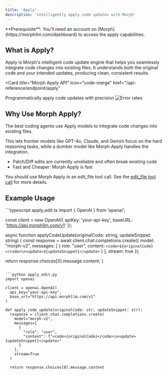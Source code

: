 ```yaml
---
title: 'Apply'
description: 'Intelligently apply code updates with Morph'
---
```


<Info>
  **Prerequisite**: You'll need an account on [Morph](https://morphllm.com/dashboard) to access the apply capabilities.
</Info>

## What is Apply?

Apply is Morph's intelligent code update engine that helps you seamlessly integrate code changes into existing files. It understands both the original code and your intended updates, producing clean, consistent results.

<Card
  title="Morph Apply API"
  icon="code-merge"
  href="/api-reference/endpoint/apply"
>
  Programmatically apply code updates with precision
</Card>
![Error rates](/images/error.png)

## Why Use Morph Apply?

The best coding agents use Apply models to integrate code changes into existing files. 

This lets frontier models like GPT-4o, Claude, and Gemini focus on the hard reasoning tasks, while a dumber model like Morph Apply handles the integration.
- Patch/Diff edits are currently unreliable and often break existing code
- Fast and Cheaper: Morph Apply is fast

You should use Morph Apply in an edit_file tool call. See the [edit_file tool call](/guides/tools) for more details.

## Example Usage

<CodeGroup>
```typescript apply_edit.ts
import { OpenAI } from 'openai';

const client = new OpenAI({
  apiKey: 'your-api-key',
  baseURL: 'https://api.morphllm.com/v1'
});

async function applyCodeUpdate(originalCode: string, updateSnippet: string) {
  const response = await client.chat.completions.create({
    model: "morph-v2",
    messages: [
      {
        role: "user",
        content: `<code>${originalCode}</code>\n<update>${updateSnippet}</update>`
      }
    ],
    stream: true
  });
  
  return response.choices[0].message.content;
}
```

```python apply_edit.py
import openai

client = openai.OpenAI(
  api_key="your-api-key",
  base_url="https://api.morphllm.com/v1"
)

def apply_code_update(originalCode: str, updateSnippet: str):
  response = client.chat.completions.create(
    model="morph-v2",
    messages=[
      {
        "role": "user",
        "content": f"<code>{originalCode}</code>\n<update>{updateSnippet}</update>"
      }
    ],
    stream=True
  )
  
  return response.choices[0].message.content
```
</CodeGroup>

